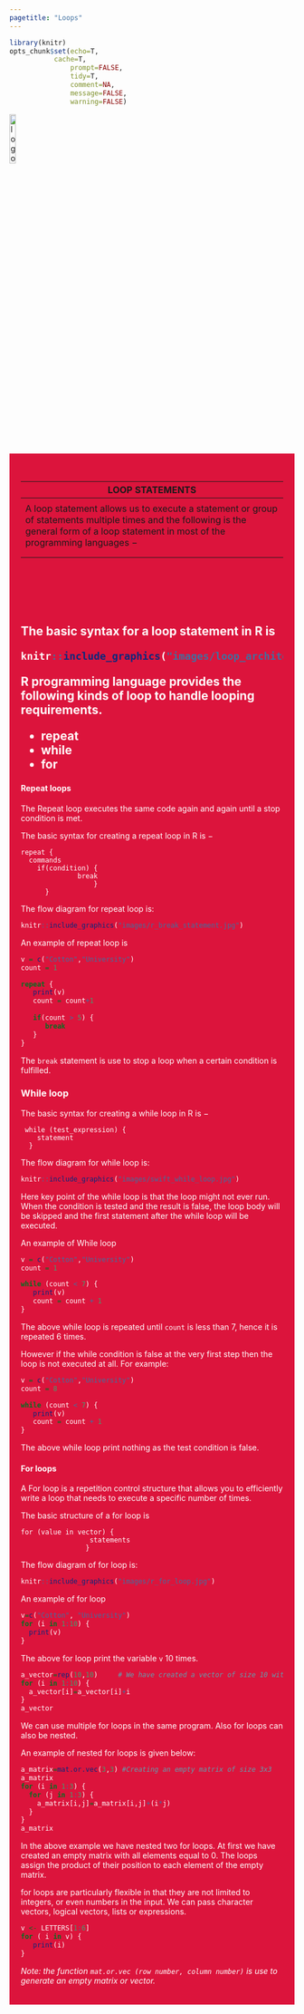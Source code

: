 ```yaml
---
pagetitle: "Loops"
---
```


```r
library(knitr)
opts_chunk$set(echo=T,
	       cache=T,
               prompt=FALSE,
               tidy=T,
               comment=NA,
               message=FALSE,
               warning=FALSE)
```

<link rel="stylesheet" href="mystyle.css" type="text/css">

<!-- <div class="icon-bar"> -->
<!--   <a href="conditional.html" class="prev">PREVIOUS PAGE</a> -->
<!--   <a href="factors.html" class="next">NEXT PAGE</a> -->
<!-- </div> -->

<a href="index.html">
  <img src="images/logo.png" alt="logo"  style="width:15%;">
</a>

<div style="background-color:crimson;color:white;padding:20px;">
<h2> **LOOP STATEMENTS**</h2>
---
<p>
A loop statement allows us to execute a statement or group of statements multiple times and the following is the general form of a loop statement in most of the programming languages −
</p>
</div>

<br/>
<br/>
<br/>

The basic syntax for a loop statement in R is

```r
knitr::include_graphics("images/loop_architecture.jpg")
```

R programming language provides the following kinds of loop to handle looping requirements.

+ repeat
+ while
+ for

#### Repeat loops

The Repeat loop executes the same code again and again until a stop condition is met.

The basic syntax for creating a repeat loop in R is −

```
repeat {
  commands
    if(condition) {
              break
                  }
      }
```

The flow diagram for repeat loop is:

```r
knitr::include_graphics("images/r_break_statement.jpg")
```


An example of repeat loop is

```r
v = c("Cotton","University")
count = 1

repeat {
   print(v)
   count = count+1
   
   if(count > 5) {
      break
   }
}
```

The `break` statement is use to stop a loop when a certain condition is fulfilled.

### While loop

The basic syntax for creating a while loop in R is −

```
 while (test_expression) {
    statement 
  }
```

The flow diagram for while loop is:

```r
knitr::include_graphics("images/swift_while_loop.jpg")
```

Here key point of the while loop is that the loop might not ever run. When the condition is tested and the result is false, the loop body will be skipped and the first statement after the while loop will be executed.

An example of While loop

```r
v = c("Cotton","University")
count = 1

while (count < 7) {
   print(v)
   count = count + 1
}
```

The above while loop is repeated until `count`  is less than 7, hence it is repeated 6 times.

However if the while condition is false at the very first step then the loop is not executed at all. For example:

```r
v = c("Cotton","University")
count = 8

while (count < 7) {
   print(v)
   count = count + 1
}
```
The above while loop print nothing as the test condition is false.

#### For loops

A For loop is a repetition control structure that allows you to efficiently write a loop that needs to execute a specific number of times.

The basic structure of a for loop is 

```
for (value in vector) { 
                 statements
                }
```
The flow diagram of for loop is:

```r
knitr::include_graphics("images/r_for_loop.jpg")
```

An example of for loop

```r
v=c("Cotton", "University")
for (i in 1:10) {
  print(v)
}
```
The above for loop print the variable `v` 10 times.


```r

a_vector=rep(10,10)     # We have created a vector of size 10 with all values = 10
for (i in 1:10) {   
  a_vector[i]=a_vector[i]+i
}
a_vector
```

We can use multiple for loops in the same program. Also for loops can also be nested.

An example of nested for loops is given below:

```r
a_matrix=mat.or.vec(3,3) #Creating an empty matrix of size 3x3
a_matrix
for (i in 1:3) {
  for (j in 1:3) {
    a_matrix[i,j]=a_matrix[i,j]+(i*j)
  }
}
a_matrix
```

In the above example we have nested two for loops.
At first we have created an empty matrix with all elements equal to 0. The loops assign the product of their position to each element of the empty matrix. 

for loops are particularly flexible in that they are not limited to integers, or even numbers in the input. We can pass character vectors, logical vectors, lists or expressions.

```r
v <- LETTERS[1:6]
for ( i in v) {
   print(i)
}
```


*Note: the function `mat.or.vec (row number, column number)` is use to generate an empty matrix or vector.*